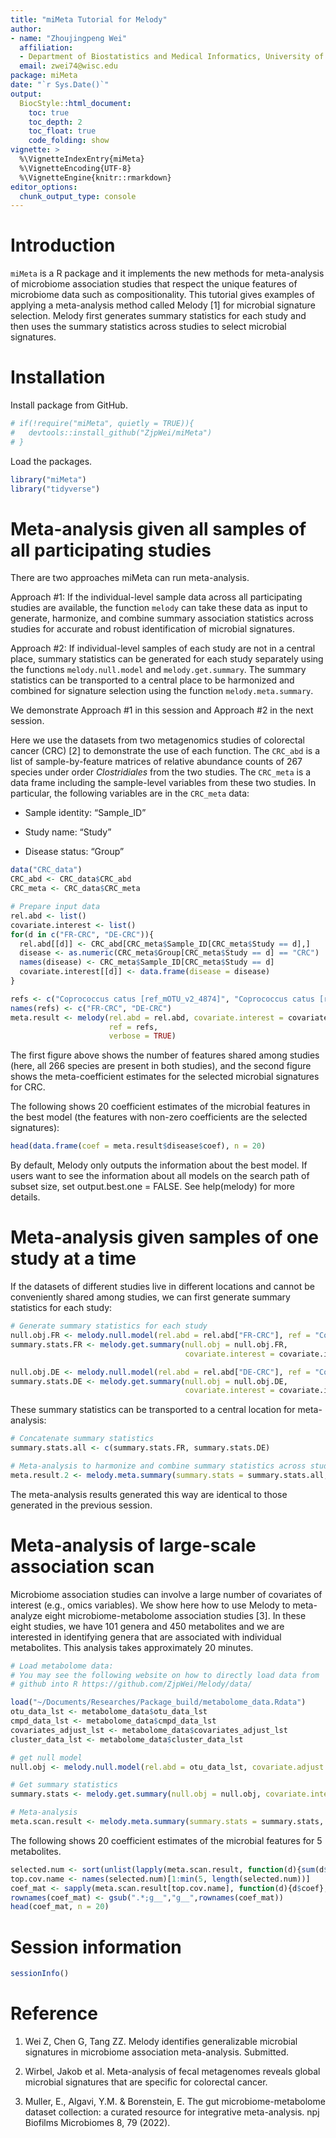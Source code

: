 ```yaml
---
title: "miMeta Tutorial for Melody"
author: 
- name: "Zhoujingpeng Wei"
  affiliation: 
  - Department of Biostatistics and Medical Informatics, University of Wisconsin-Madison
  email: zwei74@wisc.edu
package: miMeta
date: "`r Sys.Date()`"
output: 
  BiocStyle::html_document:
    toc: true
    toc_depth: 2
    toc_float: true
    code_folding: show
vignette: >
  %\VignetteIndexEntry{miMeta}
  %\VignetteEncoding{UTF-8}  
  %\VignetteEngine{knitr::rmarkdown}
editor_options: 
  chunk_output_type: console
---
```


# Introduction

`miMeta` is a R package and it implements the new methods for meta-analysis of microbiome association studies that respect the unique features of microbiome data such as compositionality. This tutorial gives examples of applying a meta-analysis method called Melody [1] for microbial signature selection. Melody first generates summary statistics for each study and then uses the summary statistics across studies to select microbial signatures.

# Installation

Install package from GitHub.

```r
# if(!require("miMeta", quietly = TRUE)){
#   devtools::install_github("ZjpWei/miMeta")
# }
```

Load the packages. 

```r
library("miMeta")
library("tidyverse")
```

# Meta-analysis given all samples of all participating studies

There are two approaches miMeta can run meta-analysis. 

Approach #1: If the individual-level sample data across all participating studies are available, the function `melody` can take these data as input to generate, harmonize, and combine summary association statistics across studies for accurate and robust identification of microbial signatures. 

Approach #2: If individual-level samples of each study are not in a central place, summary statistics can be generated for each study separately using the functions `melody.null.model` and `melody.get.summary`. The summary statistics can be transported to a central place to be harmonized and combined for signature selection using the function `melody.meta.summary`.

We demonstrate Approach #1 in this session and Approach #2 in the next session.

Here we use the datasets from two metagenomics studies of colorectal cancer (CRC) [2] to demonstrate the use of each function. The `CRC_abd` is a list of sample-by-feature matrices of relative abundance counts of 267 species under order *Clostridiales* from the two studies. The `CRC_meta` is a data frame including the sample-level variables from these two studies. In particular, the following variables are in the `CRC_meta` data:

* Sample identity: "Sample_ID"

* Study name: "Study"

* Disease status: "Group"

```r
data("CRC_data")
CRC_abd <- CRC_data$CRC_abd
CRC_meta <- CRC_data$CRC_meta
```


```r
# Prepare input data
rel.abd <- list()
covariate.interest <- list()
for(d in c("FR-CRC", "DE-CRC")){
  rel.abd[[d]] <- CRC_abd[CRC_meta$Sample_ID[CRC_meta$Study == d],]
  disease <- as.numeric(CRC_meta$Group[CRC_meta$Study == d] == "CRC")
  names(disease) <- CRC_meta$Sample_ID[CRC_meta$Study == d]
  covariate.interest[[d]] <- data.frame(disease = disease)
}

refs <- c("Coprococcus catus [ref_mOTU_v2_4874]", "Coprococcus catus [ref_mOTU_v2_4874]")
names(refs) <- c("FR-CRC", "DE-CRC")
meta.result <- melody(rel.abd = rel.abd, covariate.interest = covariate.interest, 
                      ref = refs, 
                      verbose = TRUE)
```

The first figure above shows the number of features shared among studies (here, all 266 species are present in both studies), and the second figure shows the meta-coefficient estimates for the selected microbial signatures for CRC.  

The following shows 20 coefficient estimates of the microbial features in the best model (the features with non-zero coefficients are the selected signatures):

```r
head(data.frame(coef = meta.result$disease$coef), n = 20)
```

By default, Melody only outputs the information about the best model. If users want to see the information about all models on the search path of subset size, set output.best.one = FALSE. See help(melody) for more details.

# Meta-analysis given samples of one study at a time
If the datasets of different studies live in different locations and cannot be conveniently shared among studies, we can first generate summary statistics for each study:

```r
# Generate summary statistics for each study
null.obj.FR <- melody.null.model(rel.abd = rel.abd["FR-CRC"], ref = "Coprococcus catus [ref_mOTU_v2_4874]")
summary.stats.FR <- melody.get.summary(null.obj = null.obj.FR,
                                       covariate.interest = covariate.interest["FR-CRC"])

null.obj.DE <- melody.null.model(rel.abd = rel.abd["DE-CRC"], ref = "Coprococcus catus [ref_mOTU_v2_4874]")
summary.stats.DE <- melody.get.summary(null.obj = null.obj.DE,
                                       covariate.interest = covariate.interest["DE-CRC"])
```

These summary statistics can be transported to a central location for meta-analysis:

```r
# Concatenate summary statistics
summary.stats.all <- c(summary.stats.FR, summary.stats.DE)
```


```r
# Meta-analysis to harmonize and combine summary statistics across studies
meta.result.2 <- melody.meta.summary(summary.stats = summary.stats.all, verbose = TRUE)
```

The meta-analysis results generated this way are identical to those generated in the previous session.

# Meta-analysis of large-scale association scan
Microbiome association studies can involve a large number of covariates of interest (e.g., omics variables). We show here how to  use Melody to meta-analyze eight microbiome-metabolome association studies [3]. In these eight studies, we have 101 genera and 450 metabolites and we are interested in identifying genera that are associated with individual metabolites. This analysis takes approximately 20 minutes.

```r
# Load metabolome data: 
# You may see the following website on how to directly load data from 
# github into R https://github.com/ZjpWei/Melody/data/

load("~/Documents/Researches/Package_build/metabolome_data.Rdata")
otu_data_lst <- metabolome_data$otu_data_lst
cmpd_data_lst <- metabolome_data$cmpd_data_lst
covariates_adjust_lst <- metabolome_data$covariates_adjust_lst
cluster_data_lst <- metabolome_data$cluster_data_lst

# get null model
null.obj <- melody.null.model(rel.abd = otu_data_lst, covariate.adjust = covariates_adjust_lst)

# Get summary statistics
summary.stats <- melody.get.summary(null.obj = null.obj, covariate.interest = cmpd_data_lst, cluster = cluster_data_lst)

# Meta-analysis
meta.scan.result <- melody.meta.summary(summary.stats = summary.stats, verbose = TRUE)
```

The following shows 20 coefficient estimates of the microbial features for 5 metabolites.

```r
selected.num <- sort(unlist(lapply(meta.scan.result, function(d){sum(d$coef!=0)})), decreasing = TRUE)
top.cov.name <- names(selected.num)[1:min(5, length(selected.num))]
coef_mat <- sapply(meta.scan.result[top.cov.name], function(d){d$coef}, simplify = TRUE)
rownames(coef_mat) <- gsub(".*;g__","g__",rownames(coef_mat))
head(coef_mat, n = 20)
```

# Session information

```r
sessionInfo()
```

# Reference
1. Wei Z, Chen G, Tang ZZ. Melody identifies generalizable microbial signatures in microbiome association meta-analysis. Submitted.

2. Wirbel, Jakob et al. Meta-analysis of fecal metagenomes reveals global microbial signatures that are specific for colorectal cancer. 

3. Muller, E., Algavi, Y.M. & Borenstein, E. The gut microbiome-metabolome dataset collection: a curated resource for integrative meta-analysis. npj Biofilms Microbiomes 8, 79 (2022).
